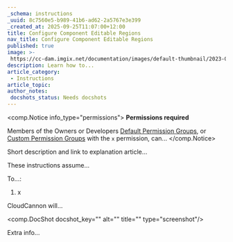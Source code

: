 ```yaml
---
_schema: instructions
_uuid: 8c7560e5-b989-41b6-ad62-2a5767e3e399
_created_at: 2025-09-25T11:07:00+12:00
title: Configure Component Editable Regions
nav_title: Configure Component Editable Regions
published: true
image: >-
 https://cc-dam.imgix.net/documentation/images/default-thumbnail/2023-Q4/CloudCannon-Documentation-Thumbnail.png
description: Learn how to...
article_category:
 - Instructions
article_topic:
author_notes:
 docshots_status: Needs docshots
---
```

<comp.Notice info_type="permissions">
  **Permissions required**

  Members of the Owners or Developers [Default Permission Groups](/documentation/articles/what-are-default-permission-groups/), or [Custom Permission Groups](/documentation/articles/what-are-custom-permission-groups/) with the `x` permission, can...
</comp.Notice>

Short description and link to explanation article...

These instructions assume...

To...:

1. x

CloudCannon will...

<comp.DocShot docshot_key="" alt="" title="" type="screenshot"/>

Extra info...